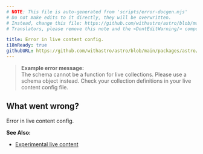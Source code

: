 ```yaml
---
# NOTE: This file is auto-generated from 'scripts/error-docgen.mjs'
# Do not make edits to it directly, they will be overwritten.
# Instead, change this file: https://github.com/withastro/astro/blob/main/packages/astro/src/core/errors/errors-data.ts
# Translators, please remove this note and the <DontEditWarning/> component.

title: Error in live content config.
i18nReady: true
githubURL: https://github.com/withastro/astro/blob/main/packages/astro/src/core/errors/errors-data.ts
---
```


<DontEditWarning />


> **Example error message:**<br/>
The schema cannot be a function for live collections. Please use a schema object instead. Check your collection definitions in your live content config file.

## What went wrong?
Error in live content config.

**See Also:**
-  [Experimental live content](https://astro.build/en/reference/experimental-flags/live-content-collections/)



